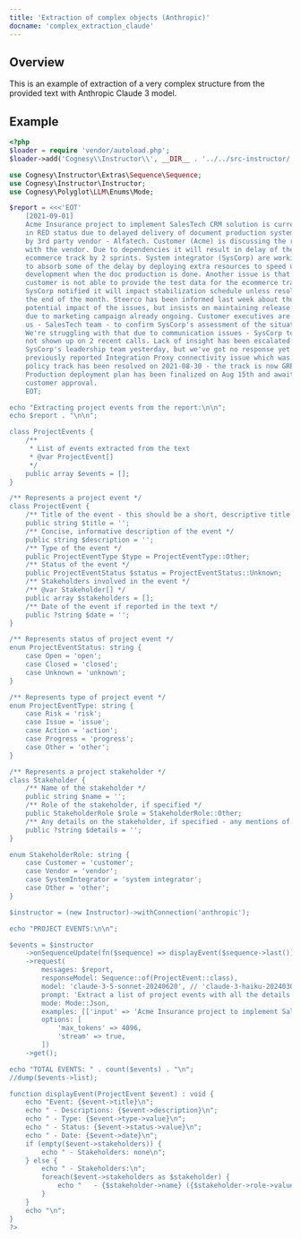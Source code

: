 ```yaml
---
title: 'Extraction of complex objects (Anthropic)'
docname: 'complex_extraction_claude'
---
```


## Overview

This is an example of extraction of a very complex structure from
the provided text with Anthropic Claude 3 model.

## Example

```php
<?php
$loader = require 'vendor/autoload.php';
$loader->add('Cognesy\\Instructor\\', __DIR__ . '../../src-instructor/');

use Cognesy\Instructor\Extras\Sequence\Sequence;
use Cognesy\Instructor\Instructor;
use Cognesy\Polyglot\LLM\Enums\Mode;

$report = <<<'EOT'
    [2021-09-01]
    Acme Insurance project to implement SalesTech CRM solution is currently
    in RED status due to delayed delivery of document production system, led
    by 3rd party vendor - Alfatech. Customer (Acme) is discussing the resolution
    with the vendor. Due to dependencies it will result in delay of the
    ecommerce track by 2 sprints. System integrator (SysCorp) are working
    to absorb some of the delay by deploying extra resources to speed up
    development when the doc production is done. Another issue is that the
    customer is not able to provide the test data for the ecommerce track.
    SysCorp notified it will impact stabilization schedule unless resolved by
    the end of the month. Steerco has been informed last week about the
    potential impact of the issues, but insists on maintaining release schedule
    due to marketing campaign already ongoing. Customer executives are asking
    us - SalesTech team - to confirm SysCorp's assessment of the situation.
    We're struggling with that due to communication issues - SysCorp team has
    not shown up on 2 recent calls. Lack of insight has been escalated to
    SysCorp's leadership team yesterday, but we've got no response yet. The
    previously reported Integration Proxy connectivity issue which was blocking
    policy track has been resolved on 2021-08-30 - the track is now GREEN.
    Production deployment plan has been finalized on Aug 15th and awaiting
    customer approval.
    EOT;

echo "Extracting project events from the report:\n\n";
echo $report . "\n\n";

class ProjectEvents {
    /**
     * List of events extracted from the text
     * @var ProjectEvent[]
     */
    public array $events = [];
}

/** Represents a project event */
class ProjectEvent {
    /** Title of the event - this should be a short, descriptive title of the event */
    public string $title = '';
    /** Concise, informative description of the event */
    public string $description = '';
    /** Type of the event */
    public ProjectEventType $type = ProjectEventType::Other;
    /** Status of the event */
    public ProjectEventStatus $status = ProjectEventStatus::Unknown;
    /** Stakeholders involved in the event */
    /** @var Stakeholder[] */
    public array $stakeholders = [];
    /** Date of the event if reported in the text */
    public ?string $date = '';
}

/** Represents status of project event */
enum ProjectEventStatus: string {
    case Open = 'open';
    case Closed = 'closed';
    case Unknown = 'unknown';
}

/** Represents type of project event */
enum ProjectEventType: string {
    case Risk = 'risk';
    case Issue = 'issue';
    case Action = 'action';
    case Progress = 'progress';
    case Other = 'other';
}

/** Represents a project stakeholder */
class Stakeholder {
    /** Name of the stakeholder */
    public string $name = '';
    /** Role of the stakeholder, if specified */
    public StakeholderRole $role = StakeholderRole::Other;
    /** Any details on the stakeholder, if specified - any mentions of company, organization, structure, group, team, function */
    public ?string $details = '';
}

enum StakeholderRole: string {
    case Customer = 'customer';
    case Vendor = 'vendor';
    case SystemIntegrator = 'system integrator';
    case Other = 'other';
}

$instructor = (new Instructor)->withConnection('anthropic');

echo "PROJECT EVENTS:\n\n";

$events = $instructor
    ->onSequenceUpdate(fn($sequence) => displayEvent($sequence->last()))
    ->request(
        messages: $report,
        responseModel: Sequence::of(ProjectEvent::class),
        model: 'claude-3-5-sonnet-20240620', // 'claude-3-haiku-20240307'
        prompt: 'Extract a list of project events with all the details from the provided input in JSON format using schema: <|json_schema|>',
        mode: Mode::Json,
        examples: [['input' => 'Acme Insurance project to implement SalesTech CRM solution is currently in RED status due to delayed delivery of document production system, led by 3rd party vendor - Alfatech. Customer (Acme) is discussing the resolution with the vendor. Production deployment plan has been finalized on Aug 15th and awaiting customer approval.', 'output' => [["type" => "object", "title" => "sequenceOfProjectEvent", "description" => "A sequence of ProjectEvent", "properties" => ["list" => [["title" => "Absorbing delay by deploying extra resources", "description" => "System integrator (SysCorp) are working to absorb some of the delay by deploying extra resources to speed up development when the doc production is done.", "type" => "action", "status" => "open", "stakeholders" => [["name" => "SysCorp", "role" => "system integrator", "details" => "System integrator",],], "date" => "2021-09-01",], ["title" => "Finalization of production deployment plan", "description" => "Production deployment plan has been finalized on Aug 15th and awaiting customer approval.", "type" => "progress", "status" => "open", "stakeholders" => [["name" => "Acme", "role" => "customer", "details" => "Customer",],], "date" => "2021-08-15",],],]]]]],
        options: [
            'max_tokens' => 4096,
            'stream' => true,
        ])
    ->get();

echo "TOTAL EVENTS: " . count($events) . "\n";
//dump($events->list);

function displayEvent(ProjectEvent $event) : void {
    echo "Event: {$event->title}\n";
    echo " - Descriptions: {$event->description}\n";
    echo " - Type: {$event->type->value}\n";
    echo " - Status: {$event->status->value}\n";
    echo " - Date: {$event->date}\n";
    if (empty($event->stakeholders)) {
        echo " - Stakeholders: none\n";
    } else {
        echo " - Stakeholders:\n";
        foreach($event->stakeholders as $stakeholder) {
            echo "   - {$stakeholder->name} ({$stakeholder->role->value})\n";
        }
    }
    echo "\n";
}
?>
```
